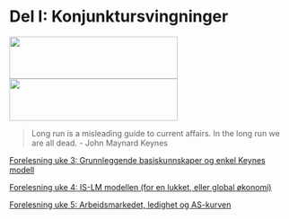 # Del I: Konjunktursvingninger
<img id='grede' src="bilder/cycles.jpg" height="75px" width="300px" />
<img id='grere' src="bilder/money.jpg" height="75px" width="300px" />

> Long run is a misleading guide to current affairs. In the long run we are all dead.
- John Maynard Keynes

[Forelesning uke 3: Grunnleggende basiskunnskaper og enkel Keynes modell](presentasjoner/pres_del1.html#1)

[Forelesning uke 4: IS-LM modellen (for en lukket, eller global økonomi)](presentasjoner/pres_del1.html#20)

[Forelesning uke 5: Arbeidsmarkedet, ledighet og AS-kurven](presentasjoner/pres_del1.html#33)

<!--
[Arbeidsmarkedet, ledighet og AS-kurven](presentasjoner/pres_del1.html#25)

[AD-AS modellen (for en lukket, eller globalisert økonomi)](presentasjoner/pres_del1.html#25)

[Mundell-Fleming (IS-LM åpen økonomi) for en åpen økonomi med fast og flytende valutakurs](presentasjoner/pres_del1.html#25)

[AD-AS for en åpen økonomi med fast og flytende valutakurs](presentasjoner/pres_del1.html#25)
-->
